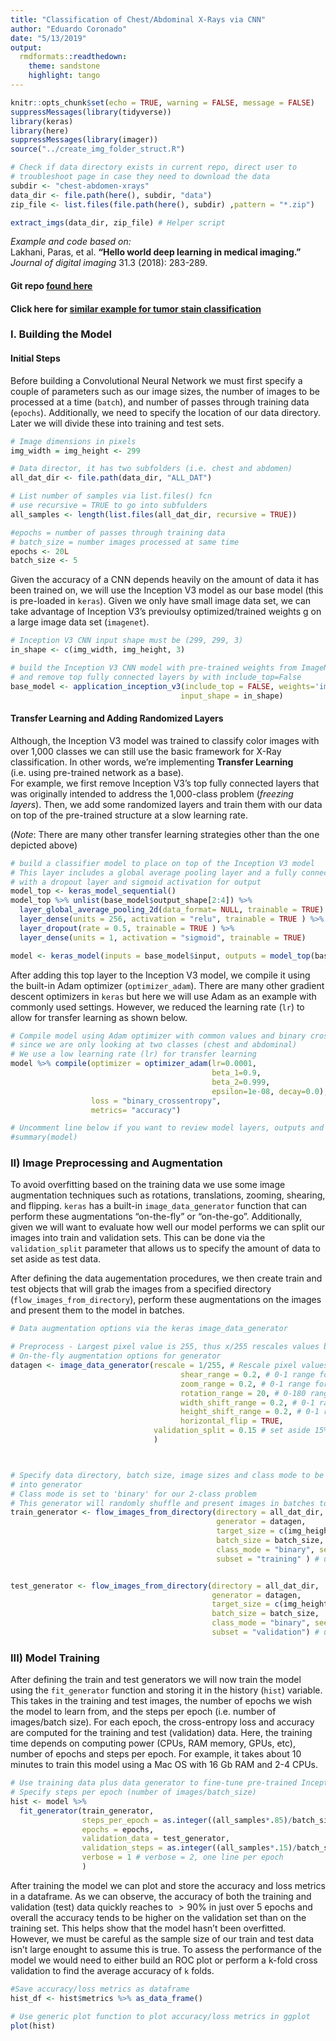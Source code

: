```yaml
---
title: "Classification of Chest/Abdominal X-Rays via CNN"
author: "Eduardo Coronado"
date: "5/13/2019"
output:
  rmdformats::readthedown:
    theme: sandstone
    highlight: tango
---
```


```r
knitr::opts_chunk$set(echo = TRUE, warning = FALSE, message = FALSE)
suppressMessages(library(tidyverse))
library(keras)
library(here)
suppressMessages(library(imager))
source("../create_img_folder_struct.R")

# Check if data directory exists in current repo, direct user to
# troubleshoot page in case they need to download the data
subdir <- "chest-abdomen-xrays"
data_dir <- file.path(here(), subdir, "data")
zip_file <- list.files(file.path(here(), subdir) ,pattern = "*.zip") 

extract_imgs(data_dir, zip_file) # Helper script


```

 _Example and code based on:_  
 Lakhani, Paras, et al. **"Hello world deep learning in medical imaging."** _Journal of digital imaging_ 31.3 (2018): 283-289.
 
#### Git repo [found here](https://github.com/ecoronado92/Medical_Img_Computer_Vision)
#### Click here for [similar example for tumor stain classification](https://ecoronado92.github.io/portfolio/invasive-carcinoma-ex.html)


### I. Building the Model 

#### Initial Steps
Before building a Convolutional Neural Network we must first specify a couple of parameters such as our image sizes, the number of images to be processed at a time (`batch`), and number of passes through training data (`epochs`). Additionally, we need to specify the location of our data directory. Later we will divide these into training and test sets. 

```r
# Image dimensions in pixels
img_width = img_height <- 299

# Data director, it has two subfolders (i.e. chest and abdomen)
all_dat_dir <- file.path(data_dir, "ALL_DAT")

# List number of samples via list.files() fcn
# use recursive = TRUE to go into subfulders
all_samples <- length(list.files(all_dat_dir, recursive = TRUE)) 

#epochs = number of passes through training data
# batch_size = number images processed at same time
epochs <- 20L
batch_size <- 5
```

Given the accuracy of a CNN depends heavily on the amount of data it has been trained on, we will use the Inception V3 model as our base model (this is pre-loaded in `keras`). Given we only have small image data set, we can take advantage of Inception V3's previoulsy optimized/trained weights g on a large image data set (`imagenet`).

```r
# Inception V3 CNN input shape must be (299, 299, 3)
in_shape <- c(img_width, img_height, 3)

# build the Inception V3 CNN model with pre-trained weights from ImageNet
# and remove top fully connected layers by with include_top=False 
base_model <- application_inception_v3(include_top = FALSE, weights='imagenet', 
                                      input_shape = in_shape)

```
 
#### Transfer Learning and Adding Randomized Layers 
  
Although, the Inception V3 model was trained to classify color images with over 1,000 classes we can still use the basic framework for X-Ray classification. In other words, we're implementing **Transfer Learning**  (i.e. using pre-trained network as a base).  
For example, we first remove Inception V3's top fully connected layers that was originally intended to address the 1,000-class problem (*freezing layers*). Then, we add some randomized layers and train them with our data on top of the pre-trained structure at a slow learning rate.  
  
(*Note*: There are many other transfer learning strategies other than the one depicted above)

```r
# build a classifier model to place on top of the Inception V3 model
# This layer includes a global average pooling layer and a fully connected layer with 256 nodes
# with a dropout layer and sigmoid activation for output
model_top <- keras_model_sequential()
model_top %>% unlist(base_model$output_shape[2:4]) %>% 
  layer_global_average_pooling_2d(data_format= NULL, trainable = TRUE) %>% 
  layer_dense(units = 256, activation = "relu", trainable = TRUE ) %>% 
  layer_dropout(rate = 0.5, trainable = TRUE ) %>% 
  layer_dense(units = 1, activation = "sigmoid", trainable = TRUE)

model <- keras_model(inputs = base_model$input, outputs = model_top(base_model$output))
```

After adding this top layer to the Inception V3 model, we compile it using the built-in Adam optimizer (`optimizer_adam`). There are many other gradient descent optimizers in `keras` but here we will use Adam as an example with commonly used settings. However, we reduced the learning rate (`lr`) to allow for transfer learning as shown below.  

```r
# Compile model using Adam optimizer with common values and binary cross entropy loss
# since we are only looking at two classes (chest and abdominal)
# We use a low learning rate (lr) for transfer learning
model %>% compile(optimizer = optimizer_adam(lr=0.0001, 
                                             beta_1=0.9, 
                                             beta_2=0.999, 
                                             epsilon=1e-08, decay=0.0),
                  loss = "binary_crossentropy",
                  metrics= "accuracy")

# Uncomment line below if you want to review model layers, outputs and parameters
#summary(model)
```

### II) Image Preprocessing and Augmentation  
To avoid overfitting based on the training data we use some image augmentation techniques such as rotations, translations, zooming, shearing, and flipping. `keras` has a built-in `image_data_generator` function that can perform these augmentations "on-the-fly" or "on-the-go". Additionally, given we will want to evaluate how well our model performs we can split our images into train and validation sets. This can be done via the `validation_split` parameter that allows us to specify the amount of data to set aside as test data.

After defining the data augementation procedures, we then create train and test objects that will grab the images from a specified directory (`flow_images_from_directory`), perform these augmentations on the images and present them to the model in batches.

```r
# Data augmentation options via the keras image_data_generator

# Preprocess - Largest pixel value is 255, thus x/255 rescales values between 0-1
# On-the-fly augmentation options for generator
datagen <- image_data_generator(rescale = 1/255, # Rescale pixel values to 0-1 to help CNN
                                      shear_range = 0.2, # 0-1 range for shearing
                                      zoom_range = 0.2, # 0-1 range for zoom
                                      rotation_range = 20, # 0-180 range for rotation
                                      width_shift_range = 0.2, # 0-1 range horizontal translation
                                      height_shift_range = 0.2, # 0-1 range vertical translation
                                      horizontal_flip = TRUE, 
                                validation_split = 0.15 # set aside 15% of images as test set
                                )



# Specify data directory, batch size, image sizes and class mode to be passed
# into generator
# Class mode is set to 'binary' for our 2-class problem
# This generator will randomly shuffle and present images in batches to the network 
train_generator <- flow_images_from_directory(directory = all_dat_dir, 
                                              generator = datagen,
                                              target_size = c(img_height, img_width),
                                              batch_size = batch_size,
                                              class_mode = "binary", seed = 1, 
                                              subset = "training" ) # use training subset


test_generator <- flow_images_from_directory(directory = all_dat_dir,
                                             generator = datagen,
                                             target_size = c(img_height, img_width),
                                             batch_size = batch_size,
                                             class_mode = "binary", seed = 1, 
                                             subset = "validation") # use test subset

```

### III) Model Training

After defining the train and test generators we will now train the model using the `fit_generator` function and storing it in the history (`hist`) variable. This takes in the training and test images, the number of epochs we wish the model to learn from, and the steps per epoch (i.e. number of images/batch size). For each epoch, the cross-entropy loss and accuracy are computed for the training and test (validation) data. Here, the training time depends on computing power (CPUs, RAM memory, GPUs, etc), number of epochs and steps per epoch. For example, it takes about 10 minutes to train this model using a Mac OS with 16 Gb RAM and 2-4 CPUs.  

```r
# Use training data plus data generator to fine-tune pre-trained Inception V3 model 
# Specify steps per epoch (number of images/batch_size) 
hist <- model %>% 
  fit_generator(train_generator,
                steps_per_epoch = as.integer((all_samples*.85)/batch_size), 
                epochs = epochs, 
                validation_data = test_generator,
                validation_steps = as.integer((all_samples*.15)/batch_size),
                verbose = 1 # verbose = 2, one line per epoch
                )

```

After training the model we can plot and store the accuracy and loss metrics in a dataframe. As we can observe, the accuracy of both the training and validation (test) data quickly reaches to $>90\%$ in just over 5 epochs and overall the accuracy tends to be higher on the validation set than on the training set. This helps show that the model hasn't been overfitted. However, we must be careful as the sample size of our train and test data isn't large enought to assume this is true. To assess the performance of the model we would need to either build an ROC plot or perform a k-fold cross validation to find the average accuracy of `k` folds.  

```r
#Save accuracy/loss metrics as dataframe
hist_df <- hist$metrics %>% as_data_frame()

# Use generic plot function to plot accuracy/loss metrics in ggplot
plot(hist)

```
